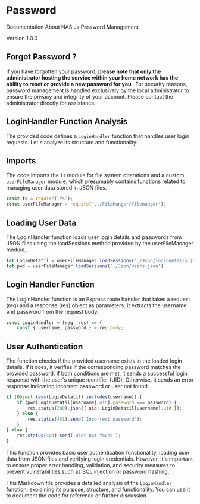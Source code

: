 # Password

Documentation About NAS Js Password Management

Version  1.0.0
## Forgot Password ?

If you have forgotten your password, <b>please note that only the administrator hosting the service within your home network has the ability to reset or provide a new password for you </b>. For security reasons, password management is handled exclusively by the local administrator to ensure the privacy and integrity of your account. Please contact the administrator directly for assistance.

## LoginHandler Function Analysis

The provided code defines a `LoginHandler` function that handles user login requests. Let's analyze its structure and functionality:

## Imports

The code imports the `fs` module for file system operations and a custom `userFileManager` module, which presumably contains functions related to managing user data stored in JSON files.

```javascript copy
const fs = require('fs');
const userFileManager = require('../FileManger/filemanger');
```

## Loading User Data

The LoginHandler function loads user login details and passwords from JSON files using the loadSessions method provided by the userFileManager module.
```javascript copy
let LoginDetatil = userFileManager.loadSessions('./Json/logindetails.json')
let pwd = userFileManager.loadSessions('./Json/users.json')
```

## Login Handler Function

The LoginHandler function is an Express route handler that takes a request (req) and a response (res) object as parameters. It extracts the username and password from the request body.

```javascript copy 
const LoginHandler = (req, res) => {
    const { username, password } = req.body;
```
## User Authentication

The function checks if the provided username exists in the loaded login details. If it does, it verifies if the corresponding password matches the provided password. If both conditions are met, it sends a successful login response with the user's unique identifier (UID). Otherwise, it sends an error response indicating incorrect password or user not found.

```javascript copy 
if (Object.keys(LoginDetatil).includes(username)) {
    if (pwd[LoginDetatil[username].uid].password === password) {
        res.status(200).json({ uid: LoginDetatil[username].uid });
    } else {
        res.status(401).send('Incorrect password');
    }
} else {
    res.status(404).send('User not found');
}
```

This function provides basic user authentication functionality, loading user data from JSON files and verifying login credentials. However, it's important to ensure proper error handling, validation, and security measures to prevent vulnerabilities such as SQL injection or password hashing.

This Markdown file provides a detailed analysis of the `LoginHandler` function, explaining its purpose, structure, and functionality. You can use it to document the code for reference or further discussion.
